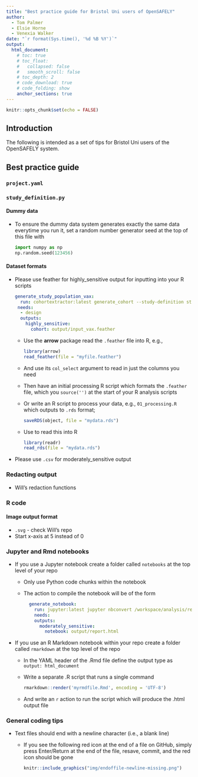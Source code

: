 ```yaml
---
title: "Best practice guide for Bristol Uni users of OpenSAFELY"
author:
  - Tom Palmer
  - Elsie Horne
  - Venexia Walker
date: "`r format(Sys.time(), '%d %B %Y')`"
output:
  html_document:
    # toc: true
    # toc_float:
    #   collapsed: false
    #   smooth_scroll: false
    # toc_depth: 2
    # code_download: true
    # code_folding: show
    anchor_sections: true
---
```


```r
knitr::opts_chunk$set(echo = FALSE)
```

## Introduction 

The following is intended as a set of tips for Bristol Uni users of the OpenSAFELY system.

## Best practice guide{.tabset .tabset-pills .tabset-fade} 

### `project.yaml`

### `study_definition.py`

#### Dummy data
- To ensure the dummy data system generates exactly the same data everytime you run it, set a random number generator seed at the top of this file with

    ``` python
    import numpy as np
    np.random.seed(123456)
    ```

#### Dataset formats
- Please use feather for highly_sensitive output for inputting into your R scripts  

    ``` yaml
    generate_study_population_vax:
      run: cohortextractor:latest generate_cohort --study-definition study_definition_vax --output-format feather
     needs: 
      - design
      outputs:
        highly_sensitive:
          cohort: output/input_vax.feather
    ```  
  - Use the **arrow** package read the `.feather` file into R, e.g.,  
  
    ``` r
    library(arrow)
    read_feather(file = "myfile.feather")
    ```  
  - And use its `col_select` argument to read in just the columns you need   
  - Then have an initial processing R script which formats the `.feather` file, which you `source('')` at the start of your R analysis scripts  
  - Or write an R script to process your data, e.g., `01_processing.R` which outputs to `.rds` format; 
  
    ``` r
    saveRDS(object, file = "mydata.rds")
    ```  
  - Use to read this into R  

    ``` r
    library(readr)
    read_rds(file = "mydata.rds")
    ```  
  
<!--
  - Alternatively, use the **vroom** package, the `vroom::vroom()` function has the `col_sel` argument
-->

  - Please use `.csv` for moderately_sensitive output

### Redacting output

- Will's redaction functions

### R code

#### Image output format

- `.svg` - check Will's repo
- Start x-axis at 5 instead of 0

### Jupyter and Rmd notebooks

- If you use a Jupyter notebook create a folder called `notebooks` at the top level of your repo
  - Only use Python code chunks within the notebook
  - The action to compile the notebook will be of the form

    ``` yaml
      generate_notebook:
        run: jupyter:latest jupyter nbconvert /workspace/analysis/report.ipynb --execute --to html --template basic --output-dir=/workspace/output --ExecutePreprocessor.timeout=86400 --no-input
        needs:
        outputs:
          moderately_sensitive:
            notebook: output/report.html
    ```

- If you use an R Markdown notebook within your repo create a folder called `rmarkdown` at the top level of the repo
  - In the YAML header of the .Rmd file define the output type as `output: html_document`
  - Write a separate .R script that runs a single command 
  
    ``` r
    rmarkdown::render('myrmdfile.Rmd', encoding = 'UTF-8') 
    ```  
  - And write an `r` action to run the script which will produce the .html output file

### General coding tips

- Text files should end with a newline character (i.e., a blank line)
  - If you see the following red icon at the end of a file on GitHub, simply press Enter/Return at the end of the file, resave, commit, and the red icon should be gone  
    ```r
    knitr::include_graphics("img/endoffile-newline-missing.png")
    ```  

